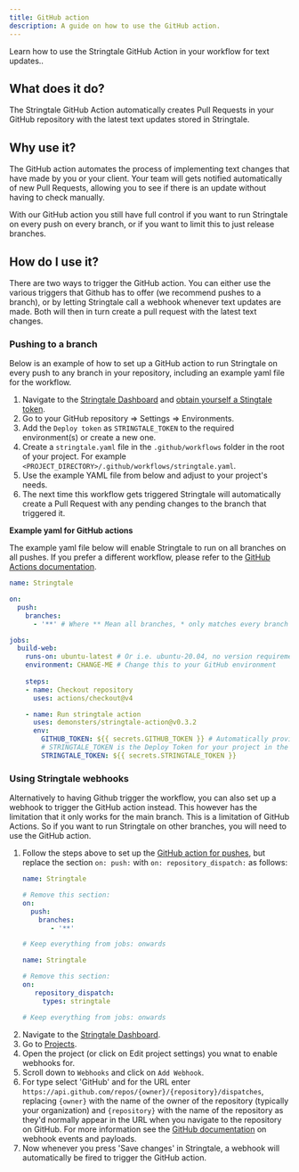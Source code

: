 ```yaml
---
title: GitHub action
description: A guide on how to use the GitHub action.
---
```


Learn how to use the Stringtale GitHub Action in your workflow for text updates..

## What does it do?

The Stringtale GitHub Action automatically creates Pull Requests in your GitHub repository with the latest text updates stored in Stringtale.

## Why use it?
The GitHub action automates the process of implementing text changes that have made by you or your client. Your team will gets notified automatically
of new Pull Requests, allowing you to see if there is an update without having to check manually.

With our GitHub action you still have full control if you want to run Stringtale on every push on every branch, or if you want to limit this
to just release branches.

## How do I use it?

 There are two ways to trigger the GitHub action. You can either use the various triggers that Github has to offer (we recommend pushes to a branch), or by letting 
 Stringtale call a webhook whenever text updates are made. Both will then in turn create a pull request with the latest text changes.

### Pushing to a branch
Below is an example of how to set up a GitHub action to run Stringtale on every push to any branch in your repository, including an example yaml file for the workflow.

1. Navigate to the [Stringtale Dashboard](https://stringtale.com/app) and [obtain yourself a Stingtale token](/usage/obtaining-token).
3. Go to your GitHub repository => Settings => Environments.
4. Add the `Deploy token` as `STRINGTALE_TOKEN` to the required environment(s) or create a new one.
5. Create a `stringtale.yaml` file in the `.github/workflows` folder in the root of your project. For example
`<PROJECT_DIRECTORY>/.github/workflows/stringtale.yaml`.
6. Use the example YAML file from below and adjust to your project's needs.
7. The next time this workflow gets triggered Stringtale will automatically create a Pull Request with any pending changes to the branch that triggered it.

**Example yaml for GitHub actions** 

The example yaml file below will enable Stringtale to run on all branches on all pushes. If you prefer a different workflow, please refer
to the [GitHub Actions documentation](https://docs.github.com/en/actions/using-workflows/events-that-trigger-workflows).

```yaml
name: Stringtale

on:
  push:
    branches:
      - '**' # Where ** Mean all branches, * only matches every branch that doesn't contain a '/'

jobs:
  build-web:
    runs-on: ubuntu-latest # Or i.e. ubuntu-20.04, no version requirement there
    environment: CHANGE-ME # Change this to your GitHub environment
    
    steps:
    - name: Checkout repository
      uses: actions/checkout@v4

    - name: Run stringtale action
      uses: demonsters/stringtale-action@v0.3.2
      env:
        GITHUB_TOKEN: ${{ secrets.GITHUB_TOKEN }} # Automatically provided by GitHub
        # STRINGTALE_TOKEN is the Deploy Token for your project in the dashboard
        STRINGTALE_TOKEN: ${{ secrets.STRINGTALE_TOKEN }}

```

### Using Stringtale webhooks
Alternatively to having Github trigger the workflow, you can also set up a webhook to trigger the GitHub action instead. This however has the limitation that it only works
for the main branch. This is a limitation of GitHub Actions. So if you want to run Stringtale on other branches, you will need to use the GitHub action.

1. Follow the steps above to set up the [GitHub action for pushes](/usage/github-action/#pushing-to-a-branch), but replace the section `on: push:` with `on: repository_dispatch:` as follows:
   ```yaml
   name: Stringtale
   
   # Remove this section:
   on:
     push:
       branches:
          - '**'

   # Keep everything from jobs: onwards
   ```
   ```yaml
   name: Stringtale
   
   # Remove this section:
   on:
      repository_dispatch:
        types: stringtale

   # Keep everything from jobs: onwards
   ```
2. Navigate to the [Stringtale Dashboard](https://stringtale.com/app).
3. Go to [Projects](https://stringtale.com/app/projects).
3. Open the project (or click on Edit project settings) you wnat to enable webhooks for.
4. Scroll down to `Webhooks` and click on `Add Webhook`.
5. For type select 'GitHub' and for the URL enter `https://api.github.com/repos/{owner}/{repository}/dispatches`, replacing `{owner}` with the name of the owner of the repository (typically your organization) and `{repository}` with the name of the repository
as they'd normally appear in the URL when you navigate to the repository on GitHub. For more information see the [GitHub documentation](https://docs.github.com/en/webhooks/webhook-events-and-payloads#repository_dispatch) on webhook events and payloads.
6. Now whenever you press 'Save changes' in Stringtale, a webhook will automatically be fired to trigger the GitHub action.